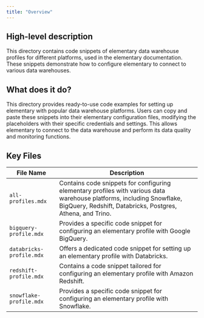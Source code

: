 ```yaml
---
title: "Overview"
---
```


## High-level description
This directory contains code snippets of elementary data warehouse profiles for different platforms, used in the elementary documentation. These snippets demonstrate how to configure elementary to connect to various data warehouses.

## What does it do?
This directory provides ready-to-use code examples for setting up elementary with popular data warehouse platforms. Users can copy and paste these snippets into their elementary configuration files, modifying the placeholders with their specific credentials and settings. This allows elementary to connect to the data warehouse and perform its data quality and monitoring functions.

## Key Files
| File Name | Description |
|---|---|
| `all-profiles.mdx` | Contains code snippets for configuring elementary profiles with various data warehouse platforms, including Snowflake, BigQuery, Redshift, Databricks, Postgres, Athena, and Trino. |
| `bigquery-profile.mdx` | Provides a specific code snippet for configuring an elementary profile with Google BigQuery. |
| `databricks-profile.mdx` | Offers a dedicated code snippet for setting up an elementary profile with Databricks. |
| `redshift-profile.mdx` | Contains a code snippet tailored for configuring an elementary profile with Amazon Redshift. |
| `snowflake-profile.mdx` | Provides a specific code snippet for configuring an elementary profile with Snowflake. | 

